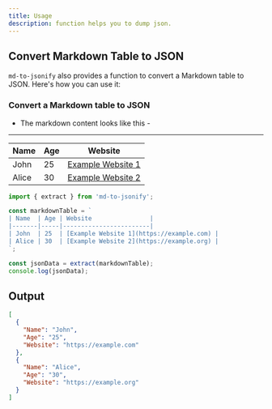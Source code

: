 ```yaml
---
title: Usage
description: function helps you to dump json.
---
```

## Convert Markdown Table to JSON

`md-to-jsonify` also provides a function to convert a Markdown table to JSON. Here's how you can use it:

### Convert a Markdown table to JSON

- The markdown content looks like this -

--- 

| Name  | Age | Website                |
|-------|-----|------------------------|
| John  | 25  | [Example Website 1](https://example.com) |
| Alice | 30  | [Example Website 2](https://example.org) |


```javascript
import { extract } from 'md-to-jsonify';

const markdownTable = `
| Name  | Age | Website                |
|-------|-----|------------------------|
| John  | 25  | [Example Website 1](https://example.com) |
| Alice | 30  | [Example Website 2](https://example.org) |
`;

const jsonData = extract(markdownTable);
console.log(jsonData);
```




## Output

```json
[
  {
    "Name": "John",
    "Age": "25",
    "Website": "https://example.com"
  },
  {
    "Name": "Alice",
    "Age": "30",
    "Website": "https://example.org"
  }
]